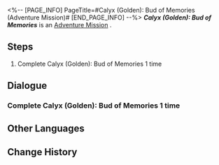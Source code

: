 <%-- [PAGE_INFO]
PageTitle=#Calyx (Golden): Bud of Memories (Adventure Mission)#
[END_PAGE_INFO] --%>
{{Stub|Dialogue.}}
{{Mission Infobox
|id            = 4010122
|title         = Calyx (Golden): Bud of Memories
|image         = <!--Mission Calyx (Golden) Bud of Memories (Adventure Mission).png-->
|type          = Adventure
|event_name    = 
|chapter       = 
|requirements  = [[Adventure Mission]] ''[[Calyx (Golden): Bud of Memories]]'' completed
|summary       = <!--official mission summary from Fate's Atlas-->
|characters    = Trailblazer
|startLocation = [[<!--starting world-->]] - [[<!--starting area-->]]
|world         = <!--starting world-->
|area          = <!--starting area-->
|prev          = 
|next          = 
|rewards       = Sparse Aether*3; Credit*2,000
}}
'''''Calyx (Golden): Bud of Memories''''' is an [[Adventure Mission]]<!--in [world]-->.

==Steps==
# Complete Calyx (Golden): Bud of Memories 1 time

<!--
==Gameplay Notes==

--><!--
==Trial Character==

-->
==Dialogue==
{{Stub Dialogue}}
===Complete Calyx (Golden): Bud of Memories 1 time===
{{Mission Description|type=adventure|location=<!--to be added-->|Complete Calyx (Golden): Bud of Memories and claim the rewards.}}
{{Dialogue Start}}
:{{tx}}
{{Dialogue End}}

==Other Languages==
{{Other Languages
|en   = Calyx (Golden): Bud of Memories
|zhs  = 「拟造花萼（金）&nbsp;•&nbsp;回忆之蕾」
|zht  = 「擬造花萼（金）•回憶之蕾」
|ja   = 「疑似花萼（金）・回憶の蕾」
|ko   = 「모조 꽃받침(금) • 기억의 봉오리」
|es   = Cáliz (oro): Flor de los recuerdos
|fr   = Calice doré : Bourgeon des Mémoires
|ru   = Чашелист (золотой): Бутон воспоминаний
|th   = Calyx (Golden): ช่อแห่งความทรงจำ
|vi   = "Đài Hoa Nhân Tạo (Vàng) - Nụ Hoa Ký Ức"
|de   = Blütenkelch (Golden): Knospe der Erinnerungen
|id   = "Calyx (Golden): Bud of Memories"
|pt   = Cálice (Dourado): Botão de Memórias
}}

==Change History==
{{Change History|1.0}}
